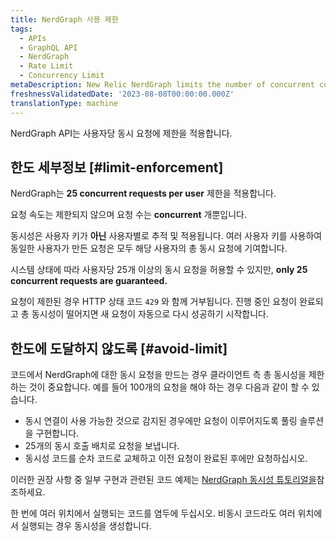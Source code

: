 ```yaml
---
title: NerdGraph 사용 제한
tags:
  - APIs
  - GraphQL API
  - NerdGraph
  - Rate Limit
  - Concurrency Limit
metaDescription: New Relic NerdGraph limits the number of concurrent connections users make.
freshnessValidatedDate: '2023-08-08T00:00:00.000Z'
translationType: machine
---
```


NerdGraph API는 사용자당 동시 요청에 제한을 적용합니다.

## 한도 세부정보 [#limit-enforcement]

NerdGraph는 <DNT>**25 concurrent requests per user**</DNT> 제한을 적용합니다.

요청 속도는 제한되지 않으며 요청 수는 <DNT>**concurrent**</DNT> 개뿐입니다.

동시성은 사용자 키가 **아닌** 사용자별로 추적 및 적용됩니다. 여러 사용자 키를 사용하여 동일한 사용자가 만든 요청은 모두 해당 사용자의 총 동시 요청에 기여합니다.

시스템 상태에 따라 사용자당 25개 이상의 동시 요청을 허용할 수 있지만, <DNT>**only 25 concurrent requests are guaranteed.**</DNT>

요청이 제한된 경우 HTTP 상태 코드 `429` 와 함께 거부됩니다. 진행 중인 요청이 완료되고 총 동시성이 떨어지면 새 요청이 자동으로 다시 성공하기 시작합니다.

## 한도에 도달하지 않도록 [#avoid-limit]

코드에서 NerdGraph에 대한 동시 요청을 만드는 경우 클라이언트 측 총 동시성을 제한하는 것이 중요합니다. 예를 들어 100개의 요청을 해야 하는 경우 다음과 같이 할 수 있습니다.

* 동시 연결이 사용 가능한 것으로 감지된 경우에만 요청이 이루어지도록 풀링 솔루션을 구현합니다.
* 25개의 동시 호출 배치로 요청을 보냅니다.
* 동시성 코드를 순차 코드로 교체하고 이전 요청이 완료된 후에만 요청하십시오.

이러한 권장 사항 중 일부 구현과 관련된 코드 예제는 [NerdGraph 동시성 튜토리얼을](/docs/apis/nerdgraph/examples/nerdgraph-concurrency-tutorial)참조하세요.

한 번에 여러 위치에서 실행되는 코드를 염두에 두십시오. 비동시 코드라도 여러 위치에서 실행되는 경우 동시성을 생성합니다.

